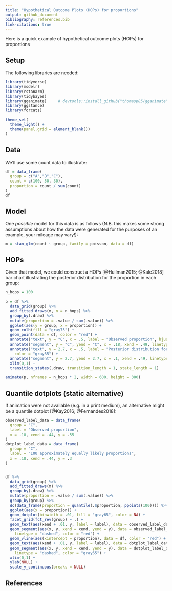 ```yaml
---
title: "Hypothetical Outcome Plots (HOPs) for proportions"
output: github_document
bibliography: references.bib
link-citations: true
---
```


Here is a quick example of hypothetical outcome plots (HOPs) for proportions

## Setup

The following libraries are needed:

```r
library(tidyverse)
library(modelr)
library(rstanarm)
library(tidybayes)
library(gganimate)     # devtools::install_github("thomasp85/gganimate")
library(ggstance)
library(forcats)

theme_set(
  theme_light() +
  theme(panel.grid = element_blank())
)
```

## Data

We'll use some count data to illustrate:

```r
df = data_frame(
  group = c("A","B","C"),
  count = c(100, 50, 30),
  proportion = count / sum(count)
)
df
```

## Model

One *possible* model for this data is as follows (N.B. this makes some strong assumptions about how the data were generated for the purposes of an example, your mileage may vary!):

```r
m = stan_glm(count ~ group, family = poisson, data = df)
```

## HOPs

Given that model, we could construct a HOPs [@Hullman2015; @Kale2018] bar chart illustrating the posterior distribution for the proportion in each group:

```r
n_hops = 100

p = df %>%
  data_grid(group) %>%
  add_fitted_draws(m, n = n_hops) %>%
  group_by(.draw) %>%
  mutate(proportion = .value / sum(.value)) %>%
  ggplot(aes(y = group, x = proportion)) +
  geom_colh(fill = "gray75") +
  geom_point(data = df, color = "red") +
  annotate("text", y = "C", x = .5, label = "Observed proportion", hjust = 0, color = "red") +
  annotate("segment", y = "C", yend = "C", x = .18, xend = .49, linetype = "dashed", color = "red") +
  annotate("text", y = 2.7, x = .5, label = "Posterior distribution for proportion", hjust = 0,
    color = "gray35") +
  annotate("segment", y = 2.7, yend = 2.7, x = .1, xend = .49, linetype = "dashed", color = "gray75") +
  xlim(0,1) +
  transition_states(.draw, transition_length = 1, state_length = 1)

animate(p, nframes = n_hops * 2, width = 600, height = 300)
```

## Quantile dotplots (static alternative)

If animation were not available (e.g. in a print medium), an alternative might be a quantile dotplot [@Kay2016; @Fernandes2018]:

```r
observed_label_data = data_frame(
  group = "C",
  label = "Observed proportion",
  x = .18, xend = .44, y = .55
)
dotplot_label_data = data_frame(
  group = "C",
  label = "100 approximately equally likely proportions",
  x = .18, xend = .44, y = .3
)


df %>%
  data_grid(group) %>%
  add_fitted_draws(m) %>%
  group_by(.draw) %>%
  mutate(proportion = .value / sum(.value)) %>%
  group_by(group) %>%
  do(data_frame(proportion = quantile(.$proportion, ppoints(100)))) %>%
  ggplot(aes(x = proportion)) +
  geom_dotplot(binwidth = .01, fill = "gray65", color = NA) +
  facet_grid(fct_rev(group) ~ .) +
  geom_text(aes(xend + .01, y, label = label), data = observed_label_data, hjust = 0, color = "red") +
  geom_segment(aes(x, y, xend = xend, yend = y), data = observed_label_data,
    linetype = "dashed", color = "red") +
  geom_vline(aes(xintercept = proportion), data = df, color = "red") +
  geom_text(aes(xend + .01, y, label = label), data = dotplot_label_data, hjust = 0, color = "gray35") +
  geom_segment(aes(x, y, xend = xend, yend = y), data = dotplot_label_data,
    linetype = "dashed", color = "gray65") +
  xlim(0,1) +
  ylab(NULL) +
  scale_y_continuous(breaks = NULL)
```


## References
